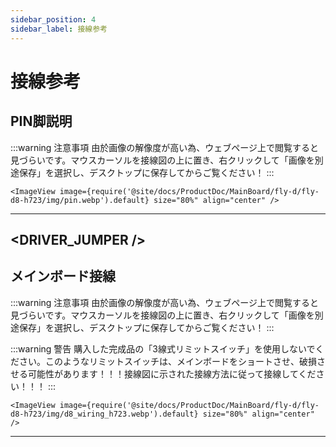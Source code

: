 ```yaml
---
sidebar_position: 4
sidebar_label: 接線参考
---
```




# 接線参考
## PIN脚説明

:::warning 注意事項
由於画像の解像度が高い為、ウェブページ上で閲覧すると見づらいです。マウスカーソルを接線図の上に置き、右クリックして「画像を別途保存」を選択し、デスクトップに保存してからご覧ください！
:::

    <ImageView image={require('@site/docs/ProductDoc/MainBoard/fly-d/fly-d8-h723/img/pin.webp').default} size="80%" align="center" />
---  

<DRIVER_JUMPER />
---

## メインボード接線

:::warning 注意事項
由於画像の解像度が高い為、ウェブページ上で閲覧すると見づらいです。マウスカーソルを接線図の上に置き、右クリックして「画像を別途保存」を選択し、デスクトップに保存してからご覧ください！
:::

:::warning 警告
購入した完成品の「3線式リミットスイッチ」を使用しないでください。このようなリミットスイッチは、メインボードをショートさせ、破損させる可能性があります！！！接線図に示された接線方法に従って接線してください！！！
:::

    <ImageView image={require('@site/docs/ProductDoc/MainBoard/fly-d/fly-d8-h723/img/d8_wiring_h723.webp').default} size="80%" align="center" />
---
